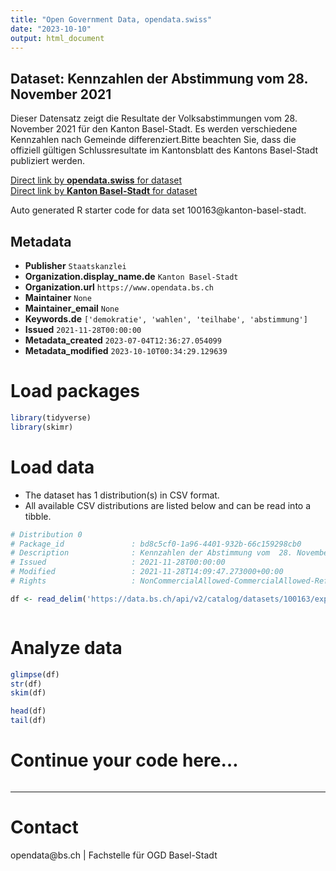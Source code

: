 ```yaml
---
title: "Open Government Data, opendata.swiss"
date: "2023-10-10"
output: html_document
---
```


## Dataset: Kennzahlen der Abstimmung vom  28. November 2021

Dieser Datensatz zeigt die Resultate der Volksabstimmungen vom 28. November 2021 für den Kanton Basel-Stadt. Es werden verschiedene Kennzahlen nach Gemeinde differenziert.Bitte beachten Sie, dass die offiziell gültigen Schlussresultate im Kantonsblatt des Kantons Basel-Stadt publiziert werden.

[Direct link by **opendata.swiss** for dataset](https://opendata.swiss/de/dataset/kennzahlen-der-abstimmung-vom-28-november-2021)<br>
[Direct link by **Kanton Basel-Stadt** for dataset](https://data.bs.ch/explore/dataset/100163/)

Auto generated R starter code for data set 100163@kanton-basel-stadt.

## Metadata

- **Publisher** `Staatskanzlei`
- **Organization.display_name.de** `Kanton Basel-Stadt`
- **Organization.url** `https://www.opendata.bs.ch`
- **Maintainer** `None`
- **Maintainer_email** `None`
- **Keywords.de** `['demokratie', 'wahlen', 'teilhabe', 'abstimmung']`
- **Issued** `2021-11-28T00:00:00`
- **Metadata_created** `2023-07-04T12:36:27.054099`
- **Metadata_modified** `2023-10-10T00:34:29.129639`


# Load packages

```r

library(tidyverse)
library(skimr)

```

# Load data

-   The dataset has 1 distribution(s) in CSV format.
-   All available CSV distributions are listed below and can be read into a tibble.

```r

# Distribution 0
# Package_id               : bd8c5cf0-1a96-4401-932b-66c159298cb0
# Description              : Kennzahlen der Abstimmung vom  28. November 2021 (csv)
# Issued                   : 2021-11-28T00:00:00
# Modified                 : 2021-11-28T14:09:47.273000+00:00
# Rights                   : NonCommercialAllowed-CommercialAllowed-ReferenceRequired

df <- read_delim('https://data.bs.ch/api/v2/catalog/datasets/100163/exports/csv')



```

# Analyze data

```r

glimpse(df)
str(df)
skim(df)

head(df)
tail(df)

```

# Continue your code here...

```r

```

------------------------------------------------------------------------

# Contact

opendata@bs.ch | Fachstelle für OGD Basel-Stadt
